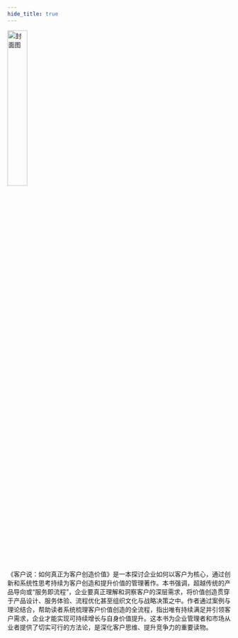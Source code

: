 ```yaml
---
hide_title: true
---
```


<ProgressBar percent={100} label="完成进度" />

<img src="https://static.kjuu.cc/tana/202509040140424.jpg" alt="封面图"
width="30%" />

<br /><br />
《客户说：如何真正为客户创造价值》是一本探讨企业如何以客户为核心，通过创新和系统性思考持续为客户创造和提升价值的管理著作。本书强调，超越传统的产品导向或“服务即流程”，企业要真正理解和洞察客户的深层需求，将价值创造贯穿于产品设计、服务体验、流程优化甚至组织文化与战略决策之中。作者通过案例与理论结合，帮助读者系统梳理客户价值创造的全流程，指出唯有持续满足并引领客户需求，企业才能实现可持续增长与自身价值提升。这本书为企业管理者和市场从业者提供了切实可行的方法论，是深化客户思维、提升竞争力的重要读物。